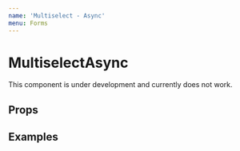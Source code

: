 ```yaml
---
name: 'Multiselect - Async'
menu: Forms
---
```




# MultiselectAsync

This component is under development and currently does not work.

<Playground>
  <MultiselectAsync filterOptions={filterOptions} label="Multiselect Async" name="demo" />
</Playground>

## Props

<PropsTable of={MultiselectAsync} />

## Examples

<Playground>
  <MultiselectAsync filterOptions={filterOptions} label="Placeholder Example" placeholder="Placeholder Text" name="placeholder" />
  <MultiselectAsync filterOptions={filterOptions} label="Default Value Example" name="value" value={1}/>
  <MultiselectAsync filterOptions={filterOptions} label="Multiple Default Values Example" name="multi_value" value={[1, 2]}/>
  <MultiselectAsync filterOptions={filterOptions} label="Required Example" name="required" required={true} />
  <MultiselectAsync filterOptions={filterOptions} label="Error State Example" name="error" hasError={true} />
  <MultiselectAsync filterOptions={filterOptions} label="Disabled Example" name="disabled" disabled />
</Playground>



